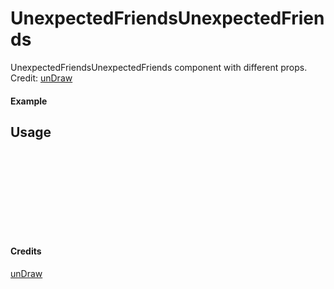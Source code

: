 
<Meta of={UnexpectedFriendsUnexpectedFriends} title="unDraw/UnexpectedFriendsUnexpectedFriends" />

# UnexpectedFriendsUnexpectedFriends

UnexpectedFriendsUnexpectedFriends component with different props.
Credit: [unDraw](https://undraw.co/illustrations)

#### Example

<Canvas of={UnexpectedFriendsUnexpectedFriends.Primary} />

## Usage

```ts
import { UnexpectedFriendsUnexpectedFriends } from "yadl-ui";

const Example = () => {
  return (
      <UnexpectedFriendsUnexpectedFriends />
  );
};

export default Example;
```

#### Credits
[unDraw](https://undraw.co/illustrations)
